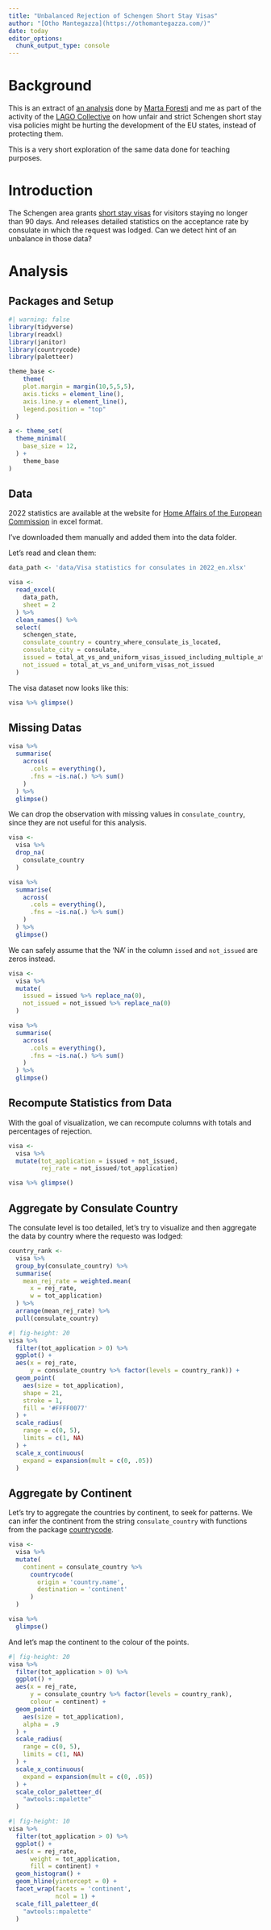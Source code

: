 ```yaml
---
title: "Unbalanced Rejection of Schengen Short Stay Visas"
author: "[Otho Mantegazza](https://othomantegazza.com/)"
date: today
editor_options: 
  chunk_output_type: console
---
```


# Background

This is an extract of [an analysis](https://blogs.lse.ac.uk/africaatlse/2023/06/22/europe-must-make-it-easier-for-africans-to-get-visas/) done by [Marta Foresti](https://uk.linkedin.com/in/marta-foresti-36255334) and me as part of the activity of the [LAGO Collective](https://www.lagocollective.org/) on how unfair and strict Schengen short stay visa policies might be hurting the development of the EU states, instead of protecting them.

This is a very short exploration of the same data done for teaching purposes.

# Introduction

The Schengen area grants [short stay visas](https://home-affairs.ec.europa.eu/policies/schengen-borders-and-visa/visa-policy_en) for visitors staying no longer than 90 days. And releases detailed statistics on the acceptance rate by consulate in which the request was lodged. Can we detect hint of an unbalance in those data?

# Analysis

## Packages and Setup

```r
#| warning: false
library(tidyverse)
library(readxl)
library(janitor)
library(countrycode)
library(paletteer)

theme_base <- 
    theme(
    plot.margin = margin(10,5,5,5),
    axis.ticks = element_line(),
    axis.line.y = element_line(),
    legend.position = "top"
  )

a <- theme_set(
  theme_minimal(
    base_size = 12,
  ) +
    theme_base
)
```

## Data

2022 statistics are available at the website for [Home Affairs of the European Commission](https://home-affairs.ec.europa.eu/policies/schengen-borders-and-visa/visa-policy_en) in excel format.

I've downloaded them manually and added them into the data folder.

Let's read and clean them:

```r
data_path <- 'data/Visa statistics for consulates in 2022_en.xlsx'

visa <-
  read_excel(
    data_path, 
    sheet = 2
  ) %>% 
  clean_names() %>%  
  select(
    schengen_state,
    consulate_country = country_where_consulate_is_located,
    consulate_city = consulate,
    issued = total_at_vs_and_uniform_visas_issued_including_multiple_at_vs_me_vs_and_lt_vs,
    not_issued = total_at_vs_and_uniform_visas_not_issued
  )
```

The visa dataset now looks like this:

```r
visa %>% glimpse()
```

## Missing Datas

```r
visa %>% 
  summarise(
    across(
      .cols = everything(),
      .fns = ~is.na(.) %>% sum()
    )
  ) %>% 
  glimpse()
```

We can drop the observation with missing values in `consulate_country`, since they are not useful for this analysis.

```r
visa <- 
  visa %>% 
  drop_na(
    consulate_country
  )

visa %>% 
  summarise(
    across(
      .cols = everything(),
      .fns = ~is.na(.) %>% sum()
    )
  ) %>% 
  glimpse()
```


We can safely assume that the 'NA' in the column `issed` and `not_issued` are zeros instead. 

```r
visa <- 
  visa %>% 
  mutate(
    issued = issued %>% replace_na(0),
    not_issued = not_issued %>% replace_na(0)
  )

visa %>% 
  summarise(
    across(
      .cols = everything(),
      .fns = ~is.na(.) %>% sum()
    )
  ) %>% 
  glimpse()
```

## Recompute Statistics from Data

With the goal of visualization, we can recompute columns with totals and percentages of rejection.

```r
visa <- 
  visa %>% 
  mutate(tot_application = issued + not_issued,
         rej_rate = not_issued/tot_application)

visa %>% glimpse()
```


## Aggregate by Consulate Country

The consulate level is too detailed, let's try to visualize and then aggregate the data by country where the requesto was lodged:

```r
country_rank <- 
  visa %>% 
  group_by(consulate_country) %>% 
  summarise(
    mean_rej_rate = weighted.mean(
      x = rej_rate,
      w = tot_application)
  ) %>% 
  arrange(mean_rej_rate) %>% 
  pull(consulate_country)
```


```r
#| fig-height: 20
visa %>% 
  filter(tot_application > 0) %>% 
  ggplot() +
  aes(x = rej_rate,
      y = consulate_country %>% factor(levels = country_rank)) +
  geom_point(
    aes(size = tot_application),
    shape = 21,
    stroke = 1,
    fill = '#FFFF0077'
  ) +
  scale_radius(
    range = c(0, 5),
    limits = c(1, NA)
  ) +
  scale_x_continuous(
    expand = expansion(mult = c(0, .05))
  )
```

## Aggregate by Continent

Let's try to aggregate the countries by continent, to seek for patterns. We can infer the continent from the string `consulate_country` with functions from the package [countrycode](https://vincentarelbundock.github.io/countrycode/).

```r
visa <- 
  visa %>% 
  mutate(
    continent = consulate_country %>% 
      countrycode(
        origin = 'country.name',
        destination = 'continent'
      )
  )

visa %>% 
  glimpse()
```

And let's map the continent to the colour of the points.

```r
#| fig-height: 20
visa %>% 
  filter(tot_application > 0) %>% 
  ggplot() +
  aes(x = rej_rate,
      y = consulate_country %>% factor(levels = country_rank),
      colour = continent) +
  geom_point(
    aes(size = tot_application),
    alpha = .9
  ) +
  scale_radius(
    range = c(0, 5),
    limits = c(1, NA)
  ) +
  scale_x_continuous(
    expand = expansion(mult = c(0, .05))
  ) +
  scale_color_paletteer_d(
    "awtools::mpalette"
  )
```

```r
#| fig-height: 10
visa %>%
  filter(tot_application > 0) %>% 
  ggplot() +
  aes(x = rej_rate,
      weight = tot_application,
      fill = continent) +
  geom_histogram() +
  geom_hline(yintercept = 0) +
  facet_wrap(facets = 'continent',
             ncol = 1) +
  scale_fill_paletteer_d(
    "awtools::mpalette"
  )
```

